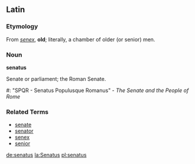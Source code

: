== Latin ==

=== Etymology ===
From ''[[senex]]'', '''old'''; literally, a chamber of older (or senior) men.

=== Noun ===
'''senatus'''

Senate or parliament; the Roman Senate.
#: "SPQR - Senatus Populusque Romanus" - ''The Senate and the People of Rome''

===Related Terms===
*[[senate]]
*[[senator]]
*[[senex]]
*[[senior]]

[[de:senatus]]
[[la:Senatus]]
[[pl:senatus]]